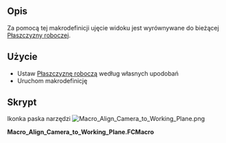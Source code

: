 <languages/>

{{Macro/pl
|Name=Makrodefinicja: Wyrównaj ujęcie widoku do płaszczyzny roboczej
|Icon=Macro_Align_Camera_to_Working_Plane.png
|Description=Za pomocą tej makrodefinicji ujęcie widoku jest wyrównywane do bieżącej [[Draft_SelectPlane|Płaszczyzny roboczej]].
|Author=yorik
|Version=0.1
|Date=2017-03-16
|Download=[https://wiki.freecad.org/images/f/fd/Macro_Align_Camera_to_Working_Plane.png ToolBar Icon]
|FCVersion=Wszystkie
|SeeAlso=[[Macro_Align_Working_Plane_to_Camera/pl|Makrodefinicja: Wyrównaj płaszczyznę roboczą do ujęcia widoku]] [[File:Macro_Align_Working_Plane_to_Camera.png|24px]] 
}}

<span id="Description"></span>
==Opis==

Za pomocą tej makrodefinicji ujęcie widoku jest wyrównywane do bieżącej [[Draft_SelectPlane/pl|Płaszczyzny roboczej]].

<span id="Usage"></span>
==Użycie==

* Ustaw [[Draft_SelectPlane/pl|Płaszczyznę roboczą]] według własnych upodobań
* Uruchom makrodefinicję

<span id="Script"></span>
==Skrypt== 

Ikonka paska narzędzi
[[Image:Macro_Align_Camera_to_Working_Plane.png]]

'''Macro_Align_Camera_to_Working_Plane.FCMacro'''

{{MacroCode|code=
import FreeCAD,FreeCADGui
c = FreeCADGui.ActiveDocument.ActiveView.getCameraNode()
r = FreeCAD.DraftWorkingPlane.getRotation().Rotation.Q
c.orientation.setValue(r)
}}

{{clear}}
